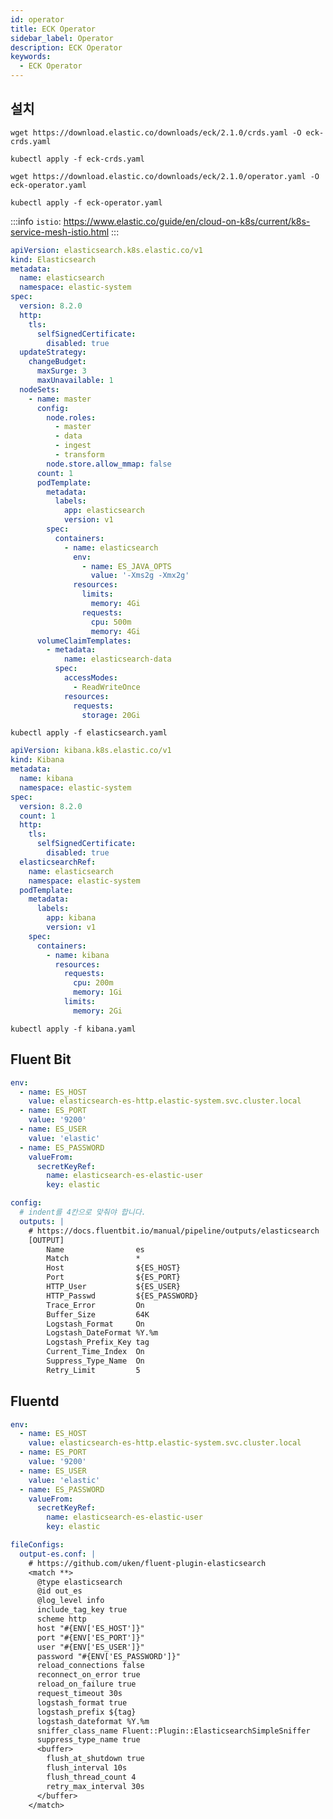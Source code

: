 ```yaml
---
id: operator
title: ECK Operator
sidebar_label: Operator
description: ECK Operator
keywords:
  - ECK Operator
---
```


## 설치

```shell
wget https://download.elastic.co/downloads/eck/2.1.0/crds.yaml -O eck-crds.yaml
```

```shell
kubectl apply -f eck-crds.yaml
```

```shell
wget https://download.elastic.co/downloads/eck/2.1.0/operator.yaml -O eck-operator.yaml
```

```shell
kubectl apply -f eck-operator.yaml
```

:::info
`istio`: https://www.elastic.co/guide/en/cloud-on-k8s/current/k8s-service-mesh-istio.html
:::

```yaml title="elasticsearch.yaml"
apiVersion: elasticsearch.k8s.elastic.co/v1
kind: Elasticsearch
metadata:
  name: elasticsearch
  namespace: elastic-system
spec:
  version: 8.2.0
  http:
    tls:
      selfSignedCertificate:
        disabled: true
  updateStrategy:
    changeBudget:
      maxSurge: 3
      maxUnavailable: 1
  nodeSets:
    - name: master
      config:
        node.roles:
          - master
          - data
          - ingest
          - transform
        node.store.allow_mmap: false
      count: 1
      podTemplate:
        metadata:
          labels:
            app: elasticsearch
            version: v1
        spec:
          containers:
            - name: elasticsearch
              env:
                - name: ES_JAVA_OPTS
                  value: '-Xms2g -Xmx2g'
              resources:
                limits:
                  memory: 4Gi
                requests:
                  cpu: 500m
                  memory: 4Gi
      volumeClaimTemplates:
        - metadata:
            name: elasticsearch-data
          spec:
            accessModes:
              - ReadWriteOnce
            resources:
              requests:
                storage: 20Gi
```

```shell
kubectl apply -f elasticsearch.yaml
```

```yaml title="kibana.yaml"
apiVersion: kibana.k8s.elastic.co/v1
kind: Kibana
metadata:
  name: kibana
  namespace: elastic-system
spec:
  version: 8.2.0
  count: 1
  http:
    tls:
      selfSignedCertificate:
        disabled: true
  elasticsearchRef:
    name: elasticsearch
    namespace: elastic-system
  podTemplate:
    metadata:
      labels:
        app: kibana
        version: v1
    spec:
      containers:
        - name: kibana
          resources:
            requests:
              cpu: 200m
              memory: 1Gi
            limits:
              memory: 2Gi
```

```shell
kubectl apply -f kibana.yaml
```

## Fluent Bit

```yaml title="fluent-bit-values.yaml"
env:
  - name: ES_HOST
    value: elasticsearch-es-http.elastic-system.svc.cluster.local
  - name: ES_PORT
    value: '9200'
  - name: ES_USER
    value: 'elastic'
  - name: ES_PASSWORD
    valueFrom:
      secretKeyRef:
        name: elasticsearch-es-elastic-user
        key: elastic

config:
  # indent를 4칸으로 맞춰야 합니다.
  outputs: |
    # https://docs.fluentbit.io/manual/pipeline/outputs/elasticsearch
    [OUTPUT]
        Name                es
        Match               *
        Host                ${ES_HOST}
        Port                ${ES_PORT}
        HTTP_User           ${ES_USER}
        HTTP_Passwd         ${ES_PASSWORD}
        Trace_Error         On
        Buffer_Size         64K
        Logstash_Format     On
        Logstash_DateFormat %Y.%m
        Logstash_Prefix_Key tag
        Current_Time_Index  On
        Suppress_Type_Name  On
        Retry_Limit         5
```

## Fluentd

```yaml title="fluentd-values.yaml"
env:
  - name: ES_HOST
    value: elasticsearch-es-http.elastic-system.svc.cluster.local
  - name: ES_PORT
    value: '9200'
  - name: ES_USER
    value: 'elastic'
  - name: ES_PASSWORD
    valueFrom:
      secretKeyRef:
        name: elasticsearch-es-elastic-user
        key: elastic

fileConfigs:
  output-es.conf: |
    # https://github.com/uken/fluent-plugin-elasticsearch
    <match **>
      @type elasticsearch
      @id out_es
      @log_level info
      include_tag_key true
      scheme http
      host "#{ENV['ES_HOST']}"
      port "#{ENV['ES_PORT']}"
      user "#{ENV['ES_USER']}"
      password "#{ENV['ES_PASSWORD']}"
      reload_connections false
      reconnect_on_error true
      reload_on_failure true
      request_timeout 30s
      logstash_format true
      logstash_prefix ${tag}
      logstash_dateformat %Y.%m
      sniffer_class_name Fluent::Plugin::ElasticsearchSimpleSniffer
      suppress_type_name true
      <buffer>
        flush_at_shutdown true
        flush_interval 10s
        flush_thread_count 4
        retry_max_interval 30s
      </buffer>
    </match>
```
